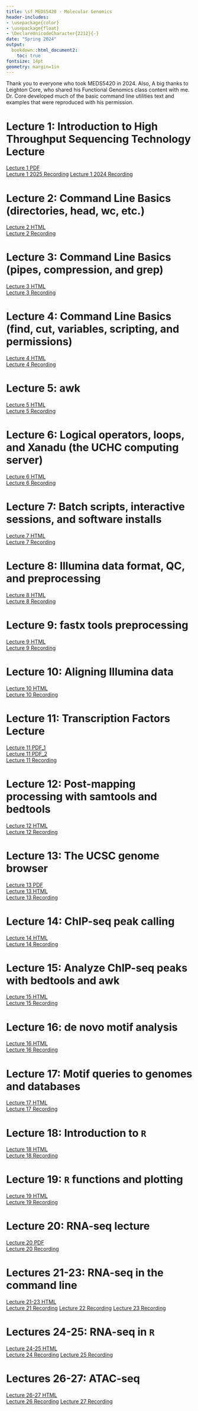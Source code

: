 ```yaml
---
title: \sf MEDS5420 - Molecular Genomics
header-includes:
- \usepackage{color}
- \usepackage{float}
- \DeclareUnicodeCharacter{2212}{-}
date: "Spring 2024"
output:
  bookdown::html_document2:
    toc: true
fontsize: 14pt
geometry: margin=1in
---
```



Thank you to everyone who took MEDS5420 in 2024. Also, A big thanks to Leighton Core, who shared his Functional Genomics class content with me. Dr. Core developed much of the basic command line utilities text and examples that were reproduced with his permission.


# Lecture 1: Introduction to High Throughput Sequencing Technology Lecture

[Lecture 1 PDF](https://guertinlab.github.io/meds5420/Lecture_1/Lecture_1.pdf) \
[Lecture 1 2025 Recording](http://guertinlab.cam.uchc.edu/meds5420_2025/2025_Lecture_1.mp4)
[Lecture 1 2024 Recording](http://guertinlab.cam.uchc.edu/meds5420_2024/Lecture_1_2024.mp4)

# Lecture 2: Command Line Basics (directories, head, wc, etc.)

[Lecture 2 HTML](https://guertinlab.github.io/meds5420/Lecture_2/Lecture_2.html) \
[Lecture 2 Recording](http://guertinlab.cam.uchc.edu/meds5420_2024/Lecture_2_2024.mp4)

# Lecture 3: Command Line Basics (pipes, compression, and grep)

[Lecture 3 HTML](https://guertinlab.github.io/meds5420/Lecture_3/Lecture_3.html) \
[Lecture 3 Recording](http://guertinlab.cam.uchc.edu/meds5420_2024/Lecture_3_2024.mp4)


# Lecture 4: Command Line Basics (find, cut, variables, scripting, and permissions)

[Lecture 4 HTML](https://guertinlab.github.io/meds5420/Lecture_4/Lecture_4.html) \
[Lecture 4 Recording](http://guertinlab.cam.uchc.edu/meds5420_2024/Lecture_4_2024.mp4)


# Lecture 5: awk 

[Lecture 5 HTML](https://guertinlab.github.io/meds5420/Lecture_5/Lecture_5.html) \
[Lecture 5 Recording](http://guertinlab.cam.uchc.edu/meds5420_2024/Lecture_5_2024.mp4)

# Lecture 6: Logical operators, loops, and Xanadu (the UCHC computing server)

[Lecture 6 HTML](https://guertinlab.github.io/meds5420/Lecture_6/Lecture_6.html) \
[Lecture 6 Recording](http://guertinlab.cam.uchc.edu/meds5420_2024/Lecture_6_2024.mp4)

# Lecture 7: Batch scripts, interactive sessions, and software installs

[Lecture 7 HTML](https://guertinlab.github.io/meds5420/Lecture_7/Lecture_7.html) \
[Lecture 7 Recording](http://guertinlab.cam.uchc.edu/meds5420_2024/Lecture_7_2024.mp4)

# Lecture 8: Illumina data format, QC, and preprocessing

[Lecture 8 HTML](https://guertinlab.github.io/meds5420/Lecture_8/Lecture_8.html) \
[Lecture 8 Recording](http://guertinlab.cam.uchc.edu/meds5420_2024/Lecture_8_2024.mp4)

# Lecture 9: fastx tools preprocessing

[Lecture 9 HTML](https://guertinlab.github.io/meds5420/Lecture_9/Lecture_9.html) \
[Lecture 9 Recording](http://guertinlab.cam.uchc.edu/meds5420_2024/Lecture_9_2024.mp4)

# Lecture 10: Aligning Illumina data

[Lecture 10 HTML](https://guertinlab.github.io/meds5420/Lecture__10/Lecture_10.html) \
[Lecture 10 Recording](http://guertinlab.cam.uchc.edu/meds5420_2024/Lecture_10_2024.mp4)

# Lecture 11: Transcription Factors Lecture

[Lecture 11 PDF_1](https://guertinlab.github.io/meds5420/Lecture__11/Lecture_11_1.pdf) \
[Lecture 11 PDF_2](https://guertinlab.github.io/meds5420/Lecture__11/Lecture_11_2.pdf) \
[Lecture 11 Recording](http://guertinlab.cam.uchc.edu/meds5420_2023/230222_Lec11_recording.mp4)

# Lecture 12: Post-mapping processing with samtools and bedtools

[Lecture 12 HTML](https://guertinlab.github.io/meds5420/Lecture__12/Lecture_12.html) \
[Lecture 12 Recording](http://guertinlab.cam.uchc.edu/meds5420_2024/Lecture_12_2024.mp4)

# Lecture 13: The UCSC genome browser

[Lecture 13 PDF](https://guertinlab.github.io/meds5420/Lecture__13/Lecture_13.pdf) \
[Lecture 13 HTML](https://guertinlab.github.io/meds5420/Lecture__13/Lecture_13.html) \
[Lecture 13 Recording](http://guertinlab.cam.uchc.edu/meds5420_2023/230301_Lec13_recording.mp4)

# Lecture 14: ChIP-seq peak calling

[Lecture 14 HTML](https://guertinlab.github.io/meds5420/Lecture__14/Lecture_14.html) \
[Lecture 14 Recording](http://guertinlab.cam.uchc.edu/meds5420_2024/Lecture_14_2024.mp4)

# Lecture 15: Analyze ChIP-seq peaks with bedtools and awk

[Lecture 15 HTML](https://guertinlab.github.io/meds5420/Lecture__15/Lecture_15.html) \
[Lecture 15 Recording](http://guertinlab.cam.uchc.edu/meds5420_2024/Lecture_15_2024.mp4)

# Lecture 16: de novo motif analysis

[Lecture 16 HTML](https://guertinlab.github.io/meds5420/Lecture__16/Lecture_16.html) \
[Lecture 16 Recording](http://guertinlab.cam.uchc.edu/meds5420_2024/Lecture_16_2024.mp4)

# Lecture 17: Motif queries to genomes and databases

[Lecture 17 HTML](https://guertinlab.github.io/meds5420/Lecture__17/Lecture_17.html) \
[Lecture 17 Recording](http://guertinlab.cam.uchc.edu/meds5420_2024/Lecture_17_2024.mp4)

# Lecture 18: Introduction to `R`

[Lecture 18 HTML](https://guertinlab.github.io/meds5420/Lecture__18/Lecture_18.html) \
[Lecture 18 Recording](http://guertinlab.cam.uchc.edu/meds5420_2024/Lecture_18_2024.mp4)

# Lecture 19: `R` functions and plotting

[Lecture 19 HTML](https://guertinlab.github.io/meds5420/Lecture__19/Lecture_19.html) \
[Lecture 19 Recording](http://guertinlab.cam.uchc.edu/meds5420_2024/Lecture_19_2024.mp4)

# Lecture 20: RNA-seq lecture

[Lecture 20 PDF](https://guertinlab.github.io/meds5420/Lecture__20/Lecture_20.pdf) \
[Lecture 20 Recording](http://guertinlab.cam.uchc.edu/meds5420_2024/Lecture_20_2024.mp4)


# Lectures 21-23: RNA-seq in the command line

[Lecture 21-23 HTML](https://guertinlab.github.io/meds5420/Lecture__21/Lectures_21_to_23.html) \
[Lecture 21 Recording](http://guertinlab.cam.uchc.edu/meds5420_2024/Lecture_21_2024.mp4)
[Lecture 22 Recording](http://guertinlab.cam.uchc.edu/meds5420_2024/Lecture_22_2024.mp4)
[Lecture 23 Recording](http://guertinlab.cam.uchc.edu/meds5420_2024/Lecture_23_2024.mp4)

# Lectures 24-25: RNA-seq in `R`

[Lecture 24-25 HTML](https://guertinlab.github.io/meds5420/Lecture__24/Lectures_24_to_25.html) \
[Lecture 24 Recording](http://guertinlab.cam.uchc.edu/meds5420_2024/Lecture_24_2024.mp4)
[Lecture 25 Recording](http://guertinlab.cam.uchc.edu/meds5420_2024/Lecture_25_2024.mp4)

# Lectures 26-27: ATAC-seq

[Lecture 26-27 HTML](https://guertinlab.github.io/meds5420/Lecture__26/Lectures_26_to_27.html) \
[Lecture 26 Recording](http://guertinlab.cam.uchc.edu/meds5420_2023/230424_Lec26_recording.mp4)
[Lecture 27 Recording](http://guertinlab.cam.uchc.edu/meds5420_2023/230426_Lec27_recording.mp4)
